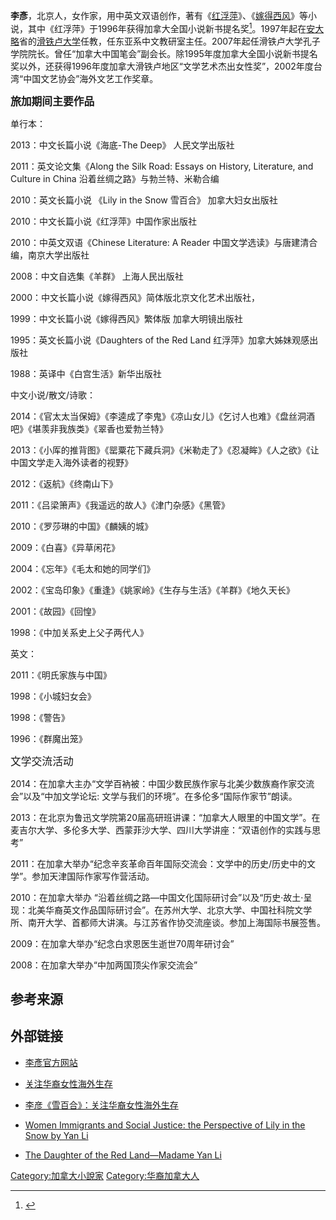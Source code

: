 '''李彥'''，北京人，女作家，用中英文双语创作，著有《[[红浮萍|红浮萍]]》、《[[嫁得西风|嫁得西风]]》等小说，其中《红浮萍》于1996年获得加拿大全国小说新书提名奖<ref>{{Cite web |url=http://www.ewen.cc/books/bkview.asp?bkid=160552&cid=493064 |title=存档副本 |accessdate=2008-12-25 |archive-date=2016-03-04 |archive-url=https://web.archive.org/web/20160304074220/http://www.ewen.cc/books/bkview.asp?bkid=160552&cid=493064 |dead-url=yes }}</ref>。1997年起在[[安大略|安大略]]省的[[滑铁卢大学|滑铁卢大学]]任教，任东亚系中文教研室主任。2007年起任滑铁卢大学孔子学院院长。曾任“加拿大中国笔会”副会长。除1995年度加拿大全国小说新书提名奖以外，还获得1996年度加拿大滑铁卢地区“文学艺术杰出女性奖”，2002年度台湾“中国文艺协会”海外文艺工作奖章。


'''<big>旅加期间主要作品</big>'''


单行本：

2013：中文长篇小说《海底-The Deep》 人民文学出版社

2011：英文论文集《Along the Silk Road: Essays on History, Literature, and Culture in China 沿着丝绸之路》与勃兰特、米勒合编

2010：英文长篇小说 《Lily in the Snow 雪百合》 加拿大妇女出版社

2010：中文长篇小说《红浮萍》中国作家出版社

2010：中英文双语《Chinese Literature: A Reader 中国文学选读》与唐建清合编，南京大学出版社

2008：中文自选集《羊群》 上海人民出版社

2000：中文长篇小说《嫁得西风》简体版北京文化艺术出版社，

1999：中文长篇小说《嫁得西风》繁体版   加拿大明镜出版社

1995：英文长篇小说《Daughters of the Red Land 红浮萍》加拿大姊妹观感出版社

1988：英译中《白宫生活》新华出版社


中文小说/散文/诗歌：

2014：《官太太当保姆》《李逵成了李鬼》《凉山女儿》《乞讨人也难》《盘丝洞酒吧》《堪羡非我族类》《翠香也爱勃兰特》

2013：《小厍的推背图》《罂粟花下藏兵洞》《米勒走了》《忍凝眸》《人之欲》《让中国文学走入海外读者的视野》

2012：《返航》《终南山下》

2011：《吕梁箫声》《我遥远的故人》《津门杂感》《黑管》

2010：《罗莎琳的中国》《麟姨的城》

2009：《白喜》《异草闲花》

2004：《忘年》《毛太和她的同学们》

2002：《宝岛印象》《重逢》《姚家岭》《生存与生活》《羊群》《地久天长》

2001：《故园》《回惶》

1998：《中加关系史上父子两代人》



英文：

2011：《明氏家族与中国》

1998：《小城妇女会》

1998：《警告》

1996：《群魔出笼》






<big>文学交流活动</big>


2014：在加拿大主办“文学百衲被：中国少数民族作家与北美少数族裔作家交流会”以及“中加文学论坛: 文学与我们的环境”。在多伦多“国际作家节”朗读。

2013：在北京为鲁迅文学院第20届高研班讲课：“加拿大人眼里的中国文学”。在麦吉尔大学、多伦多大学、西蒙菲沙大学、四川大学讲座：“双语创作的实践与思考”

2011：在加拿大举办“纪念辛亥革命百年国际交流会：文学中的历史/历史中的文学”。参加天津国际作家写作营活动。

2010：在加拿大举办 “沿着丝绸之路—中国文化国际研讨会”以及“历史·故土·呈现：北美华裔英文作品国际研讨会”。在苏州大学、北京大学、中国社科院文学所、南开大学、首都师大讲演。与江苏省作协交流座谈。参加上海国际书展签售。

2009：在加拿大举办“纪念白求恩医生逝世70周年研讨会”

2008：在加拿大举办“中加两国顶尖作家交流会”

== 参考来源 ==
{{reflist|2}}

== 外部链接 ==
* [https://web.archive.org/web/20081101134108/http://www.cpscnet.com/liyan/home.htm 李彥官方网站]

{{DEFAULTSORT:Li Yan}}
[[Category:加拿大小說家|Category:加拿大小說家]]
[[Category:华裔加拿大人|Category:华裔加拿大人]]

* [http://www.chinawriter.com.cn/bk/2014-07-18/76987.html 关注华裔女性海外生存] {{Wayback|url=http://www.chinawriter.com.cn/bk/2014-07-18/76987.html |date=20160304091557 }}

* [http://www.cssn.cn/wx/xspd/201407/t20140718_1259752.shtml 李彦《雪百合》：关注华裔女性海外生存] {{Wayback|url=http://www.cssn.cn/wx/xspd/201407/t20140718_1259752.shtml |date=20210711030103 }}

* [http://womensuffrage.org/?p=22054 Women Immigrants and Social Justice: the Perspective of Lily in the Snow by Yan Li] {{Wayback|url=http://womensuffrage.org/?p=22054 |date=20200615033105 }}

* [http://womensuffrage.org/?p=22117 The Daughter of the Red Land—Madame Yan Li] {{Wayback|url=http://womensuffrage.org/?p=22117 |date=20200615033248 }}